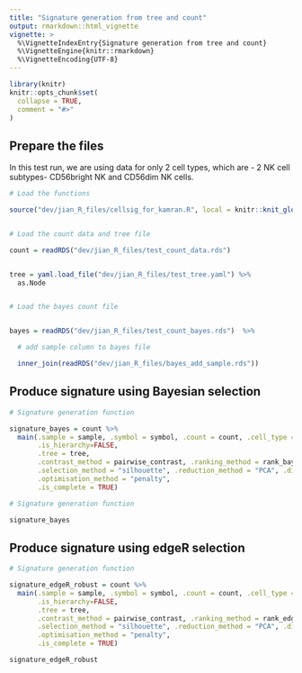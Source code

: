 ```yaml
---
title: "Signature generation from tree and count"
output: rmarkdown::html_vignette
vignette: >
  %\VignetteIndexEntry{Signature generation from tree and count}
  %\VignetteEngine{knitr::rmarkdown}
  %\VignetteEncoding{UTF-8}
---
```


```r
library(knitr)
knitr::opts_chunk$set(
  collapse = TRUE,
  comment = "#>"
)
```


## Prepare the files

In this test run, we are using data for only 2 cell types, which are - 2 NK cell subtypes- CD56bright NK and CD56dim NK cells.

```r

# Load the functions

source("dev/jian_R_files/cellsig_for_kamran.R", local = knitr::knit_global())


# Load the count data and tree file

count = readRDS("dev/jian_R_files/test_count_data.rds")


tree = yaml.load_file("dev/jian_R_files/test_tree.yaml") %>% 
  as.Node


# Load the bayes count file


bayes = readRDS("dev/jian_R_files/test_count_bayes.rds")  %>%

  # add sample column to bayes file

  inner_join(readRDS("dev/jian_R_files/bayes_add_sample.rds"))

```


## Produce signature using Bayesian selection

```r

# Signature generation function

signature_bayes = count %>%
  main(.sample = sample, .symbol = symbol, .count = count, .cell_type = cell_type,
       .is_hierarchy=FALSE,
       .tree = tree,
       .contrast_method = pairwise_contrast, .ranking_method = rank_bayes, .bayes= bayes,
       .selection_method = "silhouette", .reduction_method = "PCA", .dims=2, .discard_number = 10,
       .optimisation_method = "penalty",
       .is_complete = TRUE)

```


```r

# Signature generation function

signature_bayes

```

## Produce signature using edgeR selection

```r

# Signature generation function

signature_edgeR_robust = count %>%
  main(.sample = sample, .symbol = symbol, .count = count, .cell_type = cell_type,
       .is_hierarchy=FALSE,
       .tree = tree,
       .contrast_method = pairwise_contrast, .ranking_method = rank_edgR_robust_likelihood_ratio, .rank_stat="PValue",
       .selection_method = "silhouette", .reduction_method = "PCA", .dims=2, .discard_number = 10,
       .optimisation_method = "penalty",
       .is_complete = TRUE)

```

```r

signature_edgeR_robust

```